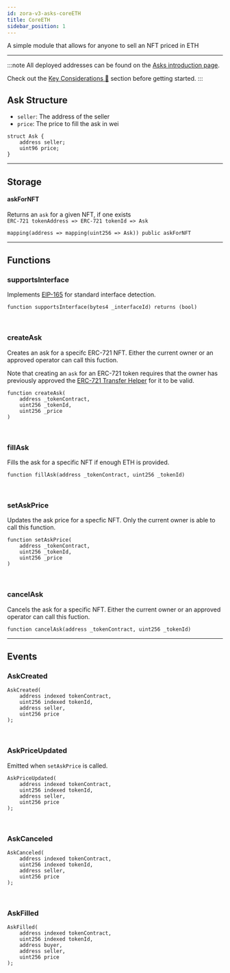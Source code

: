 ```yaml
---
id: zora-v3-asks-coreETH
title: CoreETH
sidebar_position: 1
---
```


A simple module that allows for anyone to sell an NFT priced in ETH

---

:::note
All deployed addresses can be found on the [Asks introduction page](../zora-v3-asks-intro#asks-auction-addresses).

Check out the [Key Considerations 🔑](../zora-v3-asks-intro#key-considerations-) section before getting started.
:::

## Ask Structure

- `seller`: The address of the seller
- `price`: The price to fill the ask in wei

```
struct Ask {
    address seller;
    uint96 price;
}
```

---

## Storage

#### askForNFT
Returns an `ask` for a given NFT, if one exists <br/>
`ERC-721 tokenAddress => ERC-721 tokenId => Ask`

 ```
 mapping(address => mapping(uint256 => Ask)) public askForNFT
 ```

---

## Functions

### supportsInterface
Implements [EIP-165](https://eips.ethereum.org/EIPS/eip-165) for standard interface detection.

```
function supportsInterface(bytes4 _interfaceId) returns (bool)
```

<br/> 

### createAsk
Creates an ask for a specifc ERC-721 NFT. 
Either the current owner or an approved operator can call this fuction.

Note that creating an `ask` for an ERC-721 token requires that the owner has previously approved the [ERC-721 Transfer Helper](../../../smart-contracts/zora-v3#approving-tokens-to-v3) for it to be valid.

```
function createAsk(
    address _tokenContract,
    uint256 _tokenId,
    uint256 _price
)
```

<br/> 

### fillAsk
Fills the ask for a specific NFT if enough ETH is provided.
```
function fillAsk(address _tokenContract, uint256 _tokenId)
```

<br/> 

### setAskPrice 
Updates the ask price for a specfic NFT. Only the current owner is able to call this function.

```
function setAskPrice(
    address _tokenContract,
    uint256 _tokenId,
    uint256 _price
)
```

<br/> 

### cancelAsk
Cancels the ask for a specific NFT. Either the current owner or an approved operator can call this fuction.

```
function cancelAsk(address _tokenContract, uint256 _tokenId)
```

--- 

## Events

### AskCreated

```
AskCreated(
    address indexed tokenContract, 
    uint256 indexed tokenId, 
    address seller, 
    uint256 price
);
```

<br/> 

### AskPriceUpdated
Emitted when `setAskPrice` is called.
```
AskPriceUpdated(
    address indexed tokenContract, 
    uint256 indexed tokenId, 
    address seller, 
    uint256 price
);
```

<br/>

### AskCanceled
```
AskCanceled(
    address indexed tokenContract, 
    uint256 indexed tokenId, 
    address seller, 
    uint256 price
);
```

<br/>

### AskFilled

```
AskFilled(
    address indexed tokenContract, 
    uint256 indexed tokenId, 
    address buyer, 
    address seller, 
    uint256 price
);
```

<br/>